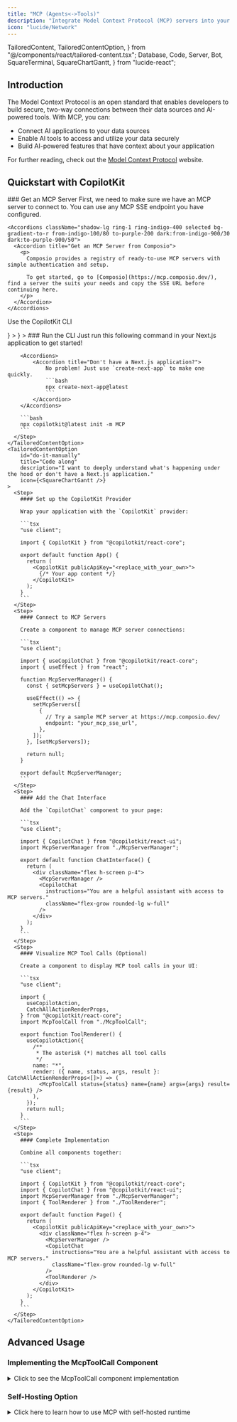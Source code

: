 ```yaml
---
title: "MCP (Agents<->Tools)"
description: "Integrate Model Context Protocol (MCP) servers into your React applications"
icon: "lucide/Network"
---
```


  TailoredContent,
  TailoredContentOption,
} from "@/components/react/tailored-content.tsx";
  Database,
  Code,
  Server,
  Bot,
  SquareTerminal,
  SquareChartGantt,
} from "lucide-react";

## Introduction

The Model Context Protocol is an open standard that enables developers to build secure, two-way connections between their data sources and AI-powered tools. With MCP, you can:

- Connect AI applications to your data sources
- Enable AI tools to access and utilize your data securely
- Build AI-powered features that have context about your application

For further reading, check out the [Model Context Protocol](https://modelcontextprotocol.io/introduction) website.

## Quickstart with CopilotKit

<Steps>
  <Step>
    ### Get an MCP Server
    First, we need to make sure we have an MCP server to connect to. You can use any MCP SSE endpoint you have configured.

    <Accordions className="shadow-lg ring-1 ring-indigo-400 selected bg-gradient-to-r from-indigo-100/80 to-purple-200 dark:from-indigo-900/30 dark:to-purple-900/50">
      <Accordion title="Get an MCP Server from Composio">
        <p>
          Composio provides a registry of ready-to-use MCP servers with simple authentication and setup.

          To get started, go to [Composio](https://mcp.composio.dev/), find a server the suits your needs and copy the SSE URL before continuing here.
        </p>
      </Accordion>
    </Accordions>

  </Step>
  <TailoredContent
    className="step"
    id="cli"
    header={
        <div>
            <p className="text-xl font-semibold">Use the CopilotKit CLI</p>
        </div>
    }
  >
    <TailoredContentOption
      id="use-cli"
      title="Use the CopilotKit CLI"
      description="I have a Next.js application and want to get started quickly."
      icon={<SquareTerminal />}
    >
      <Step>
        ### Run the CLI
        Just run this following command in your Next.js application to get started!

        <Accordions>
            <Accordion title="Don't have a Next.js application?">
                No problem! Just use `create-next-app` to make one quickly.
                ```bash
                npx create-next-app@latest
                ```
            </Accordion>
        </Accordions>

        ```bash
        npx copilotkit@latest init -m MCP
        ```
      </Step>
    </TailoredContentOption>
    <TailoredContentOption
        id="do-it-manually"
        title="Code along"
        description="I want to deeply understand what's happening under the hood or don't have a Next.js application."
        icon={<SquareChartGantt />}
    >
      <Step>
        #### Set up the CopilotKit Provider

        Wrap your application with the `CopilotKit` provider:

        ```tsx
        "use client";

        import { CopilotKit } from "@copilotkit/react-core";

        export default function App() {
          return (
            <CopilotKit publicApiKey="<replace_with_your_own>">
              {/* Your app content */}
            </CopilotKit>
          );
        }
        ```
      </Step>
      <Step>
        #### Connect to MCP Servers

        Create a component to manage MCP server connections:

        ```tsx
        "use client";

        import { useCopilotChat } from "@copilotkit/react-core";
        import { useEffect } from "react";

        function McpServerManager() {
          const { setMcpServers } = useCopilotChat();

          useEffect(() => {
            setMcpServers([
              {
                // Try a sample MCP server at https://mcp.composio.dev/
                endpoint: "your_mcp_sse_url",
              },
            ]);
          }, [setMcpServers]);

          return null;
        }

        export default McpServerManager;
        ```
      </Step>
      <Step>
        #### Add the Chat Interface

        Add the `CopilotChat` component to your page:

        ```tsx
        "use client";

        import { CopilotChat } from "@copilotkit/react-ui";
        import McpServerManager from "./McpServerManager";

        export default function ChatInterface() {
          return (
            <div className="flex h-screen p-4">
              <McpServerManager />
              <CopilotChat
                instructions="You are a helpful assistant with access to MCP servers."
                className="flex-grow rounded-lg w-full"
              />
            </div>
          );
        }
        ```
      </Step>
      <Step>
        #### Visualize MCP Tool Calls (Optional)

        Create a component to display MCP tool calls in your UI:

        ```tsx
        "use client";

        import {
          useCopilotAction,
          CatchAllActionRenderProps,
        } from "@copilotkit/react-core";
        import McpToolCall from "./McpToolCall";

        export function ToolRenderer() {
          useCopilotAction({
            /**
             * The asterisk (*) matches all tool calls
             */
            name: "*",
            render: ({ name, status, args, result }: CatchAllActionRenderProps<[]>) => (
              <McpToolCall status={status} name={name} args={args} result={result} />
            ),
          });
          return null;
        }
        ```
      </Step>
      <Step>
        #### Complete Implementation

        Combine all components together:

        ```tsx
        "use client";

        import { CopilotKit } from "@copilotkit/react-core";
        import { CopilotChat } from "@copilotkit/react-ui";
        import McpServerManager from "./McpServerManager";
        import { ToolRenderer } from "./ToolRenderer";

        export default function Page() {
          return (
            <CopilotKit publicApiKey="<replace_with_your_own>">
              <div className="flex h-screen p-4">
                <McpServerManager />
                <CopilotChat
                  instructions="You are a helpful assistant with access to MCP servers."
                  className="flex-grow rounded-lg w-full"
                />
                <ToolRenderer />
              </div>
            </CopilotKit>
          );
        }
        ```
      </Step>
    </TailoredContentOption>

  </TailoredContent>
</Steps>

## Advanced Usage

### Implementing the McpToolCall Component

<details>
<summary>Click to see the McpToolCall component implementation</summary>

```tsx
"use client";

import * as React from "react";

interface ToolCallProps {
  status: "complete" | "inProgress" | "executing";
  name?: string;
  args?: any;
  result?: any;
}

export default function MCPToolCall({
  status,
  name = "",
  args,
  result,
}: ToolCallProps) {
  const [isOpen, setIsOpen] = React.useState(false);

  // Format content for display
  const format = (content: any): string => {
    if (!content) return "";
    const text =
      typeof content === "object"
        ? JSON.stringify(content, null, 2)
        : String(content);
    return text
      .replace(/\\n/g, "\n")
      .replace(/\\t/g, "\t")
      .replace(/\\"/g, '"')
      .replace(/\\\\/g, "\\");
  };

  return (
    <div className="bg-[#1e2738] rounded-lg overflow-hidden w-full">
      <div
        className="p-3 flex items-center cursor-pointer"
        onClick={() => setIsOpen(!isOpen)}
      >
        <span className="text-white text-sm overflow-hidden text-ellipsis">
          {name || "MCP Tool Call"}
        </span>
        <div className="ml-auto">
          <div
            className={`w-2 h-2 rounded-full ${
              status === "complete"
                ? "bg-gray-300"
                : status === "inProgress" || status === "executing"
                ? "bg-gray-500 animate-pulse"
                : "bg-gray-700"
            }`}
          />
        </div>
      </div>

      {isOpen && (
        <div className="px-4 pb-4 text-gray-300 font-mono text-xs">
          {args && (
            <div className="mb-4">
              <div className="text-gray-400 mb-2">Parameters:</div>
              <pre className="whitespace-pre-wrap max-h-[200px] overflow-auto">
                {format(args)}
              </pre>
            </div>
          )}

          {status === "complete" && result && (
            <div>
              <div className="text-gray-400 mb-2">Result:</div>
              <pre className="whitespace-pre-wrap max-h-[200px] overflow-auto">
                {format(result)}
              </pre>
            </div>
          )}
        </div>
      )}
    </div>
  );
}
```

</details>

### Self-Hosting Option

<details>
<summary>Click here to learn how to use MCP with self-hosted runtime</summary>

<Callout type="info" title="Self-Hosting vs Copilot Cloud">
  The Copilot Runtime handles communication with LLMs, message history, and
  state. You can self-host it or use{" "}
  <LinkToCopilotCloud asButton={false}>Copilot Cloud</LinkToCopilotCloud>{" "}
  (recommended). Learn more in our [Self-Hosting Guide](/guides/self-hosting).
</Callout>

To configure your self-hosted runtime with MCP servers, you'll need to implement the `createMCPClient` function that matches this interface:

```typescript
type CreateMCPClientFunction = (
  config: MCPEndpointConfig
) => Promise<MCPClient>;
```

For detailed implementation guidance, refer to the [official MCP SDK documentation](https://github.com/modelcontextprotocol/typescript-sdk?tab=readme-ov-file#writing-mcp-clients).

Here's a basic example of configuring the runtime:

```tsx
import {
  CopilotRuntime,
  OpenAIAdapter,
  copilotRuntimeNextJSAppRouterEndpoint,
} from "@copilotkit/runtime";
import { NextRequest } from "next/server";

const serviceAdapter = new OpenAIAdapter();

const runtime = new CopilotRuntime({
  createMCPClient: async (config) => {
    // Implement your MCP client creation logic here
    // See the MCP SDK docs for implementation details
  },
});

export const POST = async (req: NextRequest) => {
  const { handleRequest } = copilotRuntimeNextJSAppRouterEndpoint({
    runtime,
    serviceAdapter,
    endpoint: "/api/copilotkit",
  });

  return handleRequest(req);
};
```

</details>
